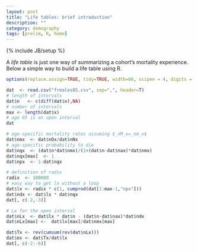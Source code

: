 ```yaml
---
layout: post
title: "Life tables: brief introduction"
description: ""
category: demography
tags: [prelim, R, home]
---
```

{% include JB/setup %}

A _life table_ is just one way of summarizing a cohort's mortality experience. Below a simple way to build a life table using R.

```r
options(replace.assign=TRUE, tidy=TRUE, width=60, scipen = 4, digits = 3)
```

```r
dat  <- read.csv("frmales85.csv", sep=",", header=T)
# length of intervals
dat$n   <- c(diff(dat$x),NA)
# number of intervals
max <- length(dat$x)
# age 85 is an open interval
dat
```

```r
# age-specific mortality rates assuming $_nM_x=_nm_x$
dat$nmx  <- dat$nDx/dat$nNx
# age-specific probability to die
dat$nqx  <- (dat$n*dat$nmx)/(1+(dat$n-dat$nax)*dat$nmx)
dat$nqx[max]  <- 1
dat$npx  <- 1-dat$nqx
```

```r
# definition of radix
radix  <- 100000
# easy way to get lx without a loop
dat$lx <- radix * c(1, cumprod(dat[1:max-1,"npx"]))
dat$ndx <- dat$lx * dat$nqx
dat[, c(-2,-3)]
```

```r
# Lx for the open interval
dat$nLx  <- dat$lx * dat$n - (dat$n-dat$nax)*dat$ndx
dat$nLx[max] <-  dat$lx[max]/dat$nmx[max]
```

```r
dat$Tx <- rev(cumsum(rev(dat$nLx)))
dat$ex <- dat$Tx/dat$lx
dat[, c(-2:-6)]
```